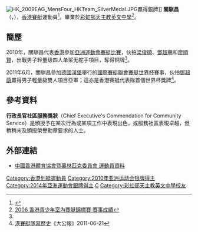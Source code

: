 [[File:HK_2009EAG_MensFour_HKTeam_SilverMedal.JPG|thumb]]贏得銀牌]]
{{MedalTableTop}}
{{MedalCountry|{{HKG}}}}
{{MedalSport | 男子[[賽艇|賽艇]]}}
{{MedalCompetition | [[亞洲運動會|亞洲運動會]]}}
{{MedalBronze | [[2010年亞洲運動會|2010 廣州]] | [[2010年亞洲運動會賽艇比賽|轻量级四人单桨无舵手]]}}
{{MedalSilver| [[2014年亞洲運動會|2014年 仁川]] | [[2014年亞洲運動會賽艇比賽|男子輕量級四人雙槳]] }}
{{MedalCompetition | [[東亞運動會|東亞運動會]]}}
{{MedalSilver | [[2009年東亞運動會|2009 香港]] | [[2009年東亞運動會賽艇比賽|四人艇]]}}
{{MedalBronze | [[2009年東亞運動會|2009 香港]] | [[2009年東亞運動會賽艇比賽|輕量級四人艇]]}}
{{MedalBottom}}
'''關騏昌'''（'''{{lang|en|KWAN Ki Cheong}}'''，{{bd|1990年|3月5日|catIdx=K關}}），[[香港|香港]][[賽艇|賽艇]]運動員<ref name="广州亚运">{{Cite web |url=http://www.gz2010.cn/info/CHN_CHN/ZB/ZBB101A_RO@@@@@@@@@@@@@@@CHN_number=216192.html |title=2010年广州亚运会官方网站 赛艇 - 关骐昌 - 简历 |access-date=2011-06-21 |archive-date=2017-10-28 |archive-url=https://web.archive.org/web/20171028201350/http://www.gz2010.cn/info/CHN_CHN/ZB/ZBB101A_RO@@@@@@@@@@@@@@@CHN_number=216192.html |dead-url=no }}</ref>。畢業於[[彩虹邨天主教英文中學|彩虹邨天主教英文中學]]<ref>[http://www.rowing.org.hk/imglib/resultdl/89_a.pdf 2006 香港青少年室內賽艇錦標賽 賽事成績]{{dead link|date=2018年5月 |bot=InternetArchiveBot |fix-attempted=yes }}</ref>。

==簡歷==
2010年，關騏昌代表[[2010年亞洲運動會中國香港代表團|香港]]參加[[2010年亞洲運動會賽艇比賽|亞洲運動會賽艇比賽]]，伙拍[[梁俊碩|梁俊碩]]、[[鄧超萌|鄧超萌]]和[[廖順賢|廖順賢]]，出戰男子轻量级四人单桨无舵手項目，奪得铜牌<ref name="广州亚运"/>。

2011年6月，關騏昌參加[[德國|德國]][[漢堡|漢堡]]舉行的[[國際賽艇聯會|國際賽艇聯會]][[賽艇世界杯|賽艇世界杯]]賽事，伙拍[[鄧超萌|鄧超萌]]贏得男子輕量級雙人項目亞軍；這亦是香港賽艇代表隊首個世界杯獎牌<ref>[http://www.takungpao.com.hk/news/11/06/21/WF-1381601.htm 港賽艇隊寫歷史]{{dead link|date=2018年1月 |bot=InternetArchiveBot |fix-attempted=yes }}《大公報》2011-06-21</ref>。

==參考資料==
{{reflist}}
{{noteTA
|1=于
|2=琼
}}
<!-- 注释出：[[File:行政長官社區服務獎狀.jpg|thumb]] -->
'''行政長官社區服務獎狀'''（Chief Executive's Commendation for Community Service）是頒授予在某次行為或某項工作中表現出色，或服務社區表現卓越，但稍稍未及頒授榮譽勳章要求的人士。

==外部連結==
*[http://2010gz.hkolympic.org/profile/kwan%20ki%20cheong.pdf 中國香港體育協會暨奧林匹克委員會 運動員資料]{{dead link|date=2018年5月 |bot=InternetArchiveBot |fix-attempted=yes }}

{{DEFAULTSORT:KWAN Ki Cheong}}
[[Category:香港划艇運動員|Category:香港划艇運動員]]
[[Category:2010年亚洲运动会银牌得主|Category:2010年亚洲运动会银牌得主]]
[[Category:2014年亞洲運動會銀牌得主|Category:2014年亞洲運動會銀牌得主]]
[[Category:關姓|C]]
[[Category:彩虹邨天主教英文中學校友|Category:彩虹邨天主教英文中學校友]]